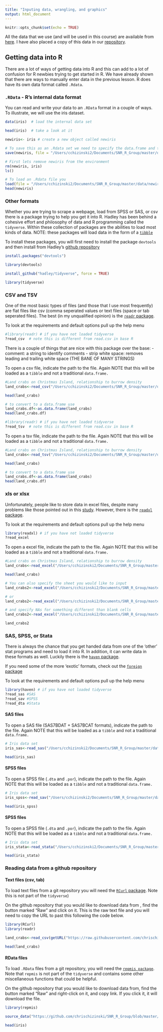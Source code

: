 ```yaml
---
title: "Inputing data, wrangling, and graphics"
output: html_document
---
```


```r
knitr::opts_chunk$set(echo = TRUE)

```

All the data that we use (and will be used in this course) are available from [here](https://qkstats.com/data-files/).  I have also placed a copy of this data in our [repository](https://github.com/chrischizinski/SNR_R_Group/tree/master/data).


## Getting data into R

There are a lot of ways of getting data into R and this can add to a lot of confusion for R newbies trying to get started in R.  We have already shown that there are ways to manually enter data in the previous lesson.  R does have its own data format called `.Rdata`.

### `.RData` - R's internal data format

You can read and write your data to an `.RData` format in a couple of ways.  To illustrate, we will use the iris dataset. 

```r
data(iris)  # load the internal data set

head(iris)  # take a look at it

newiris<- iris # create a new object called newiris

# To save this as an .Rdata set we need to specify the data.frame and then the path to save it
save(newiris, file = "/Users/cchizinski2/Documents/SNR_R_Group/master/data/newiris.RData")

# First lets remove newiris from the environment
rm(newiris, iris)
ls()

# To load an .Rdata file you
load(file = "/Users/cchizinski2/Documents/SNR_R_Group/master/data/newiris.RData")
head(newiris)


```

### Other formats

Whether you are trying to scrape a webpage, load from SPSS or SAS, or csv there is a package trying to help you get it into R.  Hadley has been behind a cohesive effort and philosophy of data and R programming called the `tidyverse`.  Within these collection of packages are the abilities to load most kinds of data.  NOTE:  these packages will load data in the form of a [`tibble`](https://github.com/hadley/tibble)

To install these packages, you will first need to install the package `devtools` and then install from Hadley's [github repository](https://github.com/hadley/tidyverse)

```r
install.packages("devtools")

```

```r
library(devtools) 

install_github("hadley/tidyverse", force = TRUE)

library(tidyverse)

```


### CSV and TSV

One of the most basic types of files (and those that I use most frequently) are flat files like csv (comma seperated values or text files (space or tab seperated files).  The best (in my unqualified opinion) is the [`readr` package](https://cran.r-project.org/web/packages/readr/readr.pdf). 

To look at the requirements and default options pull up the help menu 

```r
#library(readr) # if you have not loaded tidyverse
?read_csv  # note this is different from read.csv in base R
```

There is a couple of things that are nice with this package over the base:
- comment:  a string to identify comments
- strip white space:  removes leading and trailing white space (THE BANE OF MANY STRINGS)


To open a csv file, indicate the path to the file. Again NOTE that this will be loaded as a `tibble` and not a traditional `data.frame.`

```r

#Land crabs on Christmas Island, relationship to burrow density
land_crabs<-read_csv("/Users/cchizinski2/Documents/SNR_R_Group/master/data/ExperimentalDesignData/chpt5/green.csv")

head(land_crabs)

# to convert to a data.frame use
land_crabs.df<-as.data.frame(land_crabs)
head(land_crabs.df)
```


```r
#library(readr) # if you have not loaded tidyverse
?read_tsv  # note this is different from read.csv in base R
```

To open a tsv file, indicate the path to the file. Again NOTE that this will be loaded as a `tibble` and not a traditional `data.frame.`

```r
#Land crabs on Christmas Island, relationship to burrow density
land_crabs<-read_tsv("/Users/cchizinski2/Documents/SNR_R_Group/master/data/ExperimentalDesignData/chpt5/green_txt.txt")

head(land_crabs)

# to convert to a data.frame use
land_crabs.df<-as.data.frame(land_crabs)
head(land_crabs.df)
```

### xls or xlsx

Unfortunately, people like to store data in excel files, despite many problems like those pointed out in this [study](http://genomebiology.biomedcentral.com/articles/10.1186/s13059-016-1044-7). However, there is the [`readxl` package](https://cran.r-project.org/web/packages/readxl/readxl.pdf). 

To look at the requirements and default options pull up the help menu 

```r
library(readxl) # if you have not loaded tidyverse
?read_excel  
```

To open a excel file, indicate the path to the file. Again NOTE that this will be loaded as a `tibble` and not a traditional `data.frame.`

```r
#Land crabs on Christmas Island, relationship to burrow density
land_crabs<-read_excel("/Users/cchizinski2/Documents/SNR_R_Group/master/data/ExperimentalDesignData/chpt5/green.xls")

head(land_crabs)

# You can also specify the sheet you would like to input
land_crabs2<-read_excel("/Users/cchizinski2/Documents/SNR_R_Group/master/data/ExperimentalDesignData/chpt5/green.xls", sheet = "Sheet2")

# or 
land_crabs2<-read_excel("/Users/cchizinski2/Documents/SNR_R_Group/master/data/ExperimentalDesignData/chpt5/green.xls", sheet = 2)

# and specify NAs for something different than blank cells
land_crabs2<-read_excel("/Users/cchizinski2/Documents/SNR_R_Group/master/data/ExperimentalDesignData/chpt5/green.xls", sheet = "Sheet2", na = "NA")

land_crabs2

```

### SAS, SPSS, or Stata

There is always the chance that you get handed data from one of the 'other' stat programs and need to load it into R. In addition, it can write data in these formats as well.   Luckily there is the [`haven` package](https://github.com/hadley/haven). 

If you need some of the more 'exotic' formats, check out the [`foreign` package](https://cran.r-project.org/web/packages/foreign/foreign.pdf)

To look at the requirements and default options pull up the help menu 

```r
library(haven) # if you have not loaded tidyverse
?read_sas #SAS
?read_sav #SPSS
?read_dta #Stata
```


#### SAS files

To open a SAS file (SAS7BDAT + SAS7BCAT formats), indicate the path to the file. Again NOTE that this will be loaded as a `tibble` and not a traditional `data.frame.`

```r
# Iris data set
iris_sas<-read_sas("/Users/cchizinski2/Documents/SNR_R_Group/master/data/iris.sas7bdat")

head(iris_sas)
```

#### SPSS files

To open a SPSS file (`.dta` and `.por`), indicate the path to the file. Again NOTE that this will be loaded as a `tibble` and not a traditional `data.frame.`

```r
# Iris data set
iris_spss<-read_sav("/Users/cchizinski2/Documents/SNR_R_Group/master/data/iris.sav")

head(iris_spss)
```

#### SPSS files

To open a SPSS file (`.dta` and `.por`), indicate the path to the file. Again NOTE that this will be loaded as a `tibble` and not a traditional `data.frame.`

```r
# Iris data set
iris_stata<-read_stata("/Users/cchizinski2/Documents/SNR_R_Group/master/data/iris.dta")

head(iris_stata)
```


### Reading data from a github repository

#### Text files (csv, tab)

To load text files from a git repository you will need the [`RCurl` package](https://cran.r-project.org/web/packages/RCurl/RCurl.pdf).  Note this is not part of the `tidyverse`)

On the github repository that you would like to download data from
, find the button marked "Raw" and click on it.  This is the raw text file and you will need to copy the URL to past this following the code below.  

```r
library(RCurl)
library(readr)

land_crabs<-read_csv(getURL("https://raw.githubusercontent.com/chrischizinski/SNR_R_Group/master/data/ExperimentalDesignData/chpt5/green.csv"))

head(land_crabs)
```

#### RData files

To load `.RData` files from a git repository, you will need the  [`repmis package`](https://cran.r-project.org/web/packages/repmis/repmis.pdf).  Note that `repmis` is not part of the `tidyverse` and contains some other miscellaneous functions that could be helpful. 

On the github repository that you would like to download data from, find the button marked "Raw" and right-click on it, and copy link.  If you click it, it will download the file.     
```r
library(repmis)

source_data("https://github.com/chrischizinski/SNR_R_Group/blob/master/data/iris.RData?raw=true")

head(iris)
```
